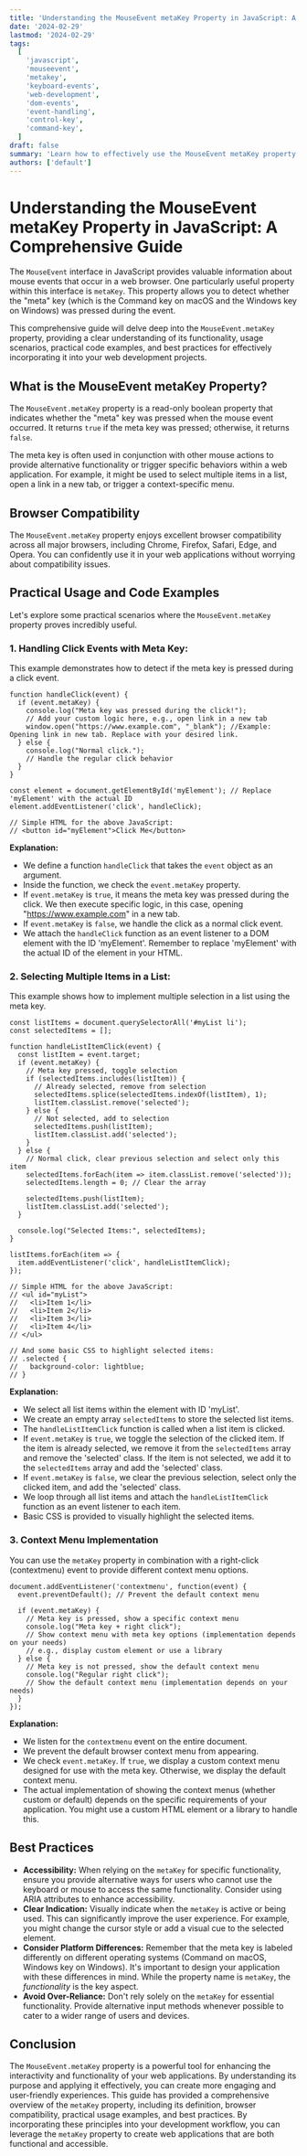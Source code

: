 ```yaml
---
title: 'Understanding the MouseEvent metaKey Property in JavaScript: A Comprehensive Guide'
date: '2024-02-29'
lastmod: '2024-02-29'
tags:
  [
    'javascript',
    'mouseevent',
    'metakey',
    'keyboard-events',
    'web-development',
    'dom-events',
    'event-handling',
    'control-key',
    'command-key',
  ]
draft: false
summary: 'Learn how to effectively use the MouseEvent metaKey property in JavaScript to detect when the meta key (Command key on macOS, Windows key on Windows) is pressed during mouse events. Includes practical examples and best practices for building interactive web applications.'
authors: ['default']
---
```


# Understanding the MouseEvent metaKey Property in JavaScript: A Comprehensive Guide

The `MouseEvent` interface in JavaScript provides valuable information about mouse events that occur in a web browser. One particularly useful property within this interface is `metaKey`. This property allows you to detect whether the "meta" key (which is the Command key on macOS and the Windows key on Windows) was pressed during the event.

This comprehensive guide will delve deep into the `MouseEvent.metaKey` property, providing a clear understanding of its functionality, usage scenarios, practical code examples, and best practices for effectively incorporating it into your web development projects.

## What is the MouseEvent metaKey Property?

The `MouseEvent.metaKey` property is a read-only boolean property that indicates whether the "meta" key was pressed when the mouse event occurred. It returns `true` if the meta key was pressed; otherwise, it returns `false`.

The meta key is often used in conjunction with other mouse actions to provide alternative functionality or trigger specific behaviors within a web application. For example, it might be used to select multiple items in a list, open a link in a new tab, or trigger a context-specific menu.

## Browser Compatibility

The `MouseEvent.metaKey` property enjoys excellent browser compatibility across all major browsers, including Chrome, Firefox, Safari, Edge, and Opera. You can confidently use it in your web applications without worrying about compatibility issues.

## Practical Usage and Code Examples

Let's explore some practical scenarios where the `MouseEvent.metaKey` property proves incredibly useful.

### 1. Handling Click Events with Meta Key:

This example demonstrates how to detect if the meta key is pressed during a click event.

```plaintext
function handleClick(event) {
  if (event.metaKey) {
    console.log("Meta key was pressed during the click!");
    // Add your custom logic here, e.g., open link in a new tab
    window.open("https://www.example.com", "_blank"); //Example: Opening link in new tab. Replace with your desired link.
  } else {
    console.log("Normal click.");
    // Handle the regular click behavior
  }
}

const element = document.getElementById('myElement'); // Replace 'myElement' with the actual ID
element.addEventListener('click', handleClick);

// Simple HTML for the above JavaScript:
// <button id="myElement">Click Me</button>
```

**Explanation:**

- We define a function `handleClick` that takes the `event` object as an argument.
- Inside the function, we check the `event.metaKey` property.
- If `event.metaKey` is `true`, it means the meta key was pressed during the click. We then execute specific logic, in this case, opening "https://www.example.com" in a new tab.
- If `event.metaKey` is `false`, we handle the click as a normal click event.
- We attach the `handleClick` function as an event listener to a DOM element with the ID 'myElement'. Remember to replace 'myElement' with the actual ID of the element in your HTML.

### 2. Selecting Multiple Items in a List:

This example shows how to implement multiple selection in a list using the meta key.

```plaintext
const listItems = document.querySelectorAll('#myList li');
const selectedItems = [];

function handleListItemClick(event) {
  const listItem = event.target;
  if (event.metaKey) {
    // Meta key pressed, toggle selection
    if (selectedItems.includes(listItem)) {
      // Already selected, remove from selection
      selectedItems.splice(selectedItems.indexOf(listItem), 1);
      listItem.classList.remove('selected');
    } else {
      // Not selected, add to selection
      selectedItems.push(listItem);
      listItem.classList.add('selected');
    }
  } else {
    // Normal click, clear previous selection and select only this item
    selectedItems.forEach(item => item.classList.remove('selected'));
    selectedItems.length = 0; // Clear the array

    selectedItems.push(listItem);
    listItem.classList.add('selected');
  }

  console.log("Selected Items:", selectedItems);
}

listItems.forEach(item => {
  item.addEventListener('click', handleListItemClick);
});

// Simple HTML for the above JavaScript:
// <ul id="myList">
//   <li>Item 1</li>
//   <li>Item 2</li>
//   <li>Item 3</li>
//   <li>Item 4</li>
// </ul>

// And some basic CSS to highlight selected items:
// .selected {
//   background-color: lightblue;
// }
```

**Explanation:**

- We select all list items within the element with ID 'myList'.
- We create an empty array `selectedItems` to store the selected list items.
- The `handleListItemClick` function is called when a list item is clicked.
- If `event.metaKey` is `true`, we toggle the selection of the clicked item. If the item is already selected, we remove it from the `selectedItems` array and remove the 'selected' class. If the item is not selected, we add it to the `selectedItems` array and add the 'selected' class.
- If `event.metaKey` is `false`, we clear the previous selection, select only the clicked item, and add the 'selected' class.
- We loop through all list items and attach the `handleListItemClick` function as an event listener to each item.
- Basic CSS is provided to visually highlight the selected items.

### 3. Context Menu Implementation

You can use the `metaKey` property in combination with a right-click (contextmenu) event to provide different context menu options.

```plaintext
document.addEventListener('contextmenu', function(event) {
  event.preventDefault(); // Prevent the default context menu

  if (event.metaKey) {
    // Meta key is pressed, show a specific context menu
    console.log("Meta key + right click");
    // Show context menu with meta key options (implementation depends on your needs)
    // e.g., display custom element or use a library
  } else {
    // Meta key is not pressed, show the default context menu
    console.log("Regular right click");
    // Show the default context menu (implementation depends on your needs)
  }
});
```

**Explanation:**

- We listen for the `contextmenu` event on the entire document.
- We prevent the default browser context menu from appearing.
- We check `event.metaKey`. If `true`, we display a custom context menu designed for use with the meta key. Otherwise, we display the default context menu.
- The actual implementation of showing the context menus (whether custom or default) depends on the specific requirements of your application. You might use a custom HTML element or a library to handle this.

## Best Practices

- **Accessibility:** When relying on the `metaKey` for specific functionality, ensure you provide alternative ways for users who cannot use the keyboard or mouse to access the same functionality. Consider using ARIA attributes to enhance accessibility.
- **Clear Indication:** Visually indicate when the `metaKey` is active or being used. This can significantly improve the user experience. For example, you might change the cursor style or add a visual cue to the selected element.
- **Consider Platform Differences:** Remember that the meta key is labeled differently on different operating systems (Command on macOS, Windows key on Windows). It's important to design your application with these differences in mind. While the property name is `metaKey`, the _functionality_ is the key aspect.
- **Avoid Over-Reliance:** Don't rely solely on the `metaKey` for essential functionality. Provide alternative input methods whenever possible to cater to a wider range of users and devices.

## Conclusion

The `MouseEvent.metaKey` property is a powerful tool for enhancing the interactivity and functionality of your web applications. By understanding its purpose and applying it effectively, you can create more engaging and user-friendly experiences. This guide has provided a comprehensive overview of the `metaKey` property, including its definition, browser compatibility, practical usage examples, and best practices. By incorporating these principles into your development workflow, you can leverage the `metaKey` property to create web applications that are both functional and accessible.
